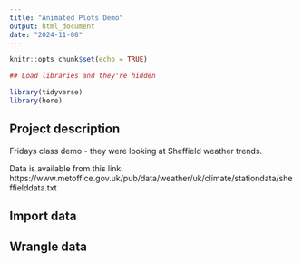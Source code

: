 ```yaml
---
title: "Animated Plots Demo"
output: html_document
date: "2024-11-08"
---
```


```r
knitr::opts_chunk$set(echo = TRUE)

## Load libraries and they're hidden

library(tidyverse)
library(here)
```
## Project description
Fridays class demo - they were looking at Sheffield weather trends.

Data is available from this link: https://www.metoffice.gov.uk/pub/data/weather/uk/climate/stationdata/sheffielddata.txt

## Import data

## Wrangle data

## 
